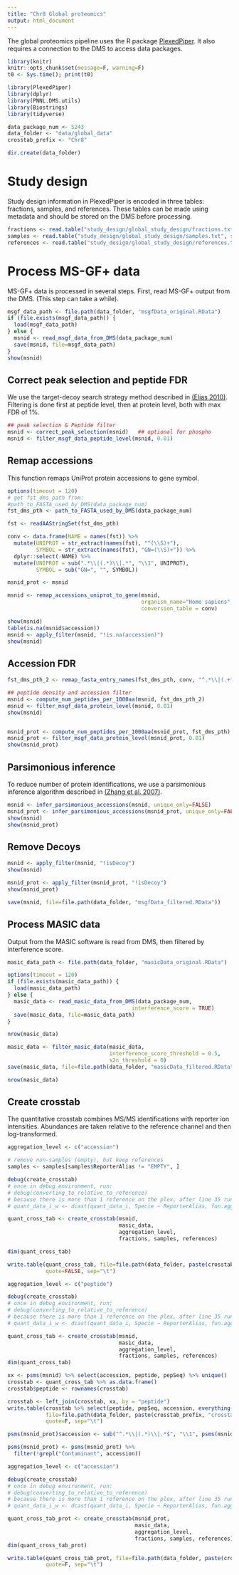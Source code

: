 ```yaml
---
title: "Chr8 Global proteomics"
output: html_document
---
```


The global proteomics pipeline uses the R package [PlexedPiper](https://github.com/vladpetyuk/PlexedPiper). It also requires a connection to the DMS to access data packages.


```r
library(knitr)
knitr::opts_chunk$set(message=F, warning=F)
t0 <- Sys.time(); print(t0)
```


```r
library(PlexedPiper)
library(dplyr)
library(PNNL.DMS.utils)
library(Biostrings)
library(tidyverse)

data_package_num <- 5243
data_folder <- "data/global_data"
crosstab_prefix <- "Chr8"

dir.create(data_folder)

```


# Study design

Study design information in PlexedPiper is encoded in three tables: fractions, samples, and references. 
These tables can be made using metadata and should be stored on the DMS before processing.

```r
fractions <- read.table("study_design/global_study_design/fractions.txt", sep = "\t", header = T)
samples <- read.table("study_design/global_study_design/samples.txt", sep = "\t", header = T)
references <- read.table("study_design/global_study_design/references.txt", sep = "\t", header = T)

```

# Process MS-GF+ data

MS-GF+ data is processed in several steps. First, read MS-GF+ output from the DMS. (This step can take a while).

```r
msgf_data_path <- file.path(data_folder, "msgfData_original.RData")
if (file.exists(msgf_data_path)) {
  load(msgf_data_path)
} else {
  msnid <- read_msgf_data_from_DMS(data_package_num)
  save(msnid, file=msgf_data_path)
}
show(msnid)

```


## Correct peak selection and peptide FDR
We use the target-decoy search strategy method described in [(Elias 2010)](https://www.ncbi.nlm.nih.gov/pmc/articles/PMC2922680/). 
Filtering is done first at peptide level, then at protein level, both with max FDR of 1%.

```r
## peak selection & Peptide filter
msnid <- correct_peak_selection(msnid)   ## optional for phospho
msnid <- filter_msgf_data_peptide_level(msnid, 0.01)


```


## Remap accessions

This function remaps UniProt protein accessions to gene symbol.

```r
options(timeout = 120)
# get fst_dms_path from:
#path_to_FASTA_used_by_DMS(data_package_num)
fst_dms_pth <- path_to_FASTA_used_by_DMS(data_package_num)

fst <- readAAStringSet(fst_dms_pth)

conv <- data.frame(NAME = names(fst)) %>%
  mutate(UNIPROT = str_extract(names(fst), "^(\\S)+"),
         SYMBOL = str_extract(names(fst), "GN=(\\S)+")) %>%
  dplyr::select(-NAME) %>%
  mutate(UNIPROT = sub(".*\\|(.*)\\|.*", "\\1", UNIPROT),
         SYMBOL = sub("GN=", "", SYMBOL))

msnid_prot <- msnid

msnid <- remap_accessions_uniprot_to_gene(msnid,
                                          organism_name="Homo sapiens",
                                          conversion_table = conv)

show(msnid)
table(is.na(msnid$accession))
msnid <- apply_filter(msnid, "!is.na(accession)")
show(msnid)

```


## Accession FDR


```r
fst_dms_pth_2 <- remap_fasta_entry_names(fst_dms_pth, conv, "^.*\\|(.+?)(-\\d+)?\\|.*")

## peptide density and accession filter
msnid <- compute_num_peptides_per_1000aa(msnid, fst_dms_pth_2)
msnid <- filter_msgf_data_protein_level(msnid, 0.01)
show(msnid)


msnid_prot <- compute_num_peptides_per_1000aa(msnid_prot, fst_dms_pth)
msnid_prot <- filter_msgf_data_protein_level(msnid_prot, 0.01)
show(msnid_prot)

```


## Parsimonious inference

To reduce number of protein identifications, we use a parsimonious inference algorithm described in 
[(Zhang et al. 2007)](https://www.ncbi.nlm.nih.gov/pmc/articles/PMC2810678/).

```r
msnid <- infer_parsimonious_accessions(msnid, unique_only=FALSE)
msnid_prot <- infer_parsimonious_accessions(msnid_prot, unique_only=FALSE)
show(msnid)
show(msnid_prot)

```


## Remove Decoys

```r
msnid <- apply_filter(msnid, "!isDecoy")
show(msnid)

msnid_prot <- apply_filter(msnid_prot, "!isDecoy")
show(msnid_prot)

save(msnid, file=file.path(data_folder, "msgfData_filtered.RData"))

```


## Process MASIC data

Output from the MASIC software is read from DMS, then filtered by interference score.


```r
masic_data_path <- file.path(data_folder, "masicData_original.RData")

options(timeout = 120)
if (file.exists(masic_data_path)) {
  load(masic_data_path)
} else {
  masic_data <- read_masic_data_from_DMS(data_package_num,
                                       interference_score = TRUE)
  save(masic_data, file=masic_data_path)
}

nrow(masic_data)
```


```r
masic_data <- filter_masic_data(masic_data,
                                interference_score_threshold = 0.5,
                                s2n_threshold = 0)
save(masic_data, file=file.path(data_folder, "masicData_filtered.RData"))

nrow(masic_data)
```


## Create crosstab

The quantitative crosstab combines MS/MS identifications with reporter ion intensities. 
Abundances are taken relative to the reference channel and then log-transformed.


```r
aggregation_level <- c("accession")

# remove non-samples (empty), but keep references
samples <- samples[samples$ReporterAlias != "EMPTY", ]

debug(create_crosstab)
# once in debug environment, run:
# debug(converting_to_relative_to_reference)
# because there is more than 1 reference on the plex, after line 35 run: 
# quant_data_i_w <- dcast(quant_data_i, Specie ~ ReporterAlias, fun.aggregate = mean, value.var = "Abundance")

quant_cross_tab <- create_crosstab(msnid, 
                                   masic_data, 
                                   aggregation_level, 
                                   fractions, samples, references)

dim(quant_cross_tab)

write.table(quant_cross_tab, file=file.path(data_folder, paste(crosstab_prefix, "crosstab_global_gene_original.txt", sep="_")),
            quote=FALSE, sep="\t")
```




```r
aggregation_level <- c("peptide")

debug(create_crosstab)
# once in debug environment, run:
# debug(converting_to_relative_to_reference)
# because there is more than 1 reference on the plex, after line 35 run: 
# quant_data_i_w <- dcast(quant_data_i, Specie ~ ReporterAlias, fun.aggregate = mean, value.var = "Abundance")

quant_cross_tab <- create_crosstab(msnid, 
                                   masic_data, 
                                   aggregation_level, 
                                   fractions, samples, references)
dim(quant_cross_tab)

xx <- psms(msnid) %>% select(accession, peptide, pepSeq) %>% unique()
crosstab <- quant_cross_tab %>% as.data.frame()
crosstab$peptide <- rownames(crosstab)

crosstab <- left_join(crosstab, xx, by = "peptide")
write.table(crosstab %>% select(peptide, pepSeq, accession, everything()), 
            file=file.path(data_folder, paste(crosstab_prefix, "crosstab_global_peptide_original.txt", sep="_")),
            quote=F, sep="\t")
```


```r
psms(msnid_prot)$accession <- sub("^.*\\|(.*)\\|.*$", "\\1", psms(msnid_prot)$accession)

psms(msnid_prot) <- psms(msnid_prot) %>%
  filter(!grepl("Contaminant", accession))

aggregation_level <- c("accession")

debug(create_crosstab)
# once in debug environment, run:
# debug(converting_to_relative_to_reference)
# because there is more than 1 reference on the plex, after line 35 run: 
# quant_data_i_w <- dcast(quant_data_i, Specie ~ ReporterAlias, fun.aggregate = mean, value.var = "Abundance")

quant_cross_tab_prot <- create_crosstab(msnid_prot, 
                                        masic_data, 
                                        aggregation_level, 
                                        fractions, samples, references)
dim(quant_cross_tab_prot)

write.table(quant_cross_tab_prot, file=file.path(data_folder, paste(crosstab_prefix, "crosstab_global_prot_original.txt", sep="_")),
            quote=F, sep="\t")
```


